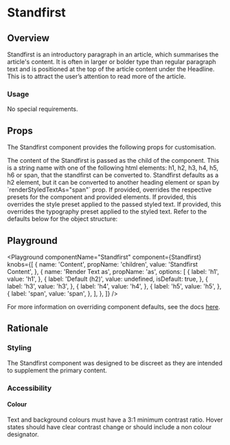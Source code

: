 


# Standfirst

## Overview

Standfirst is an introductory paragraph in an article, which summarises the article's content. It is often in larger or bolder type than regular paragraph text and is positioned at the top of the article content under the Headline. This is to attract the user’s attention to read more of the article.

### Usage

No special requirements.

## Props

The Standfirst component provides the following props for customisation.

<LegacyBlock marginTop="sizing040">
  <Prop name="children" type="string" required>
    The content of the Standfirst is passed as the child of the component.
  </Prop>
  <Prop
    name="as"
    type="'h1' | 'h2' | 'h3' | 'h4' | 'h5' | 'h6' | 'span'"
    default="h2"
  >
    This is a string name with one of the following html elements: h1, h2, h3,
    h4, h5, h6 or span, that the standfirst can be converted to. Standfirst
    defaults as a h2 element, but it can be converted to another heading element
    or span by `renderStyledTextAs="span"` prop.
  </Prop>
  <Prop name="overrides" type="object">
    If provided, overrides the respective presets for the component and provided elements.
    <Prop name="styledText" type="object">
      <Prop name="stylePreset" type="MQ<string>">
        If provided, this overrides the style preset applied to the passed styled text.
      </Prop>
      <Prop name="typographyPreset" type="MQ<string>">
        If provided, this overrides the typography preset applied to the styled text.
    </Prop>
      </Prop>
    Refer to the defaults below for the object structure:
    <CodeFromDefaultPresets componentName="standfirst" />
  </Prop>
</LegacyBlock>

## Playground

<Playground
  componentName="Standfirst"
  component={Standfirst}
  knobs={[
    {
      name: 'Content',
      propName: 'children',
      value: 'Standfirst Content',
    },
    {
      name: 'Render Text as',
      propName: 'as',
      options: [
        {
          label: 'h1',
          value: 'h1',
        },
        {
          label: 'Default (h2)',
          value: undefined,
          isDefault: true,
        },
        {
          label: 'h3',
          value: 'h3',
        },
        {
          label: 'h4',
          value: 'h4',
        },
        {
          label: 'h5',
          value: 'h5',
        },
        {
          label: 'span',
          value: 'span',
        },
      ],
    },
  ]}
/>

For more information on overriding component defaults, see the docs [here](/theming/component-defaults/overview).

## Rationale

### Styling

The Standfirst component was designed to be discreet as they are intended to supplement the primary content.

### Accessibility

#### Colour

Text and background colours must have a 3:1 minimum contrast ratio.
Hover states should have clear contrast change or should include a non colour designator.
